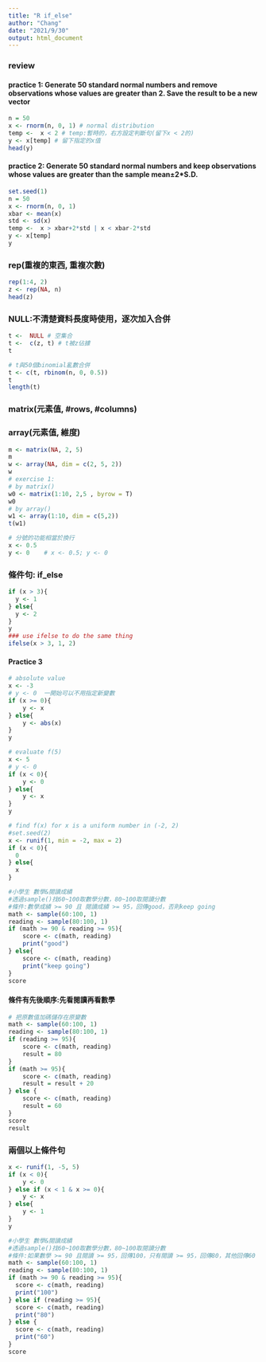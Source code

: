 ```yaml
---
title: "R if_else"
author: "Chang"
date: "2021/9/30"
output: html_document
---
```


### review

#### practice 1: Generate 50 standard normal numbers and remove observations whose values are greater than 2. Save the result to be a new vector

```r
n = 50
x <- rnorm(n, 0, 1) # normal distribution
temp <-  x < 2 # temp:暫時的，右方設定判斷句(留下x < 2的)
y <- x[temp] # 留下指定的x值
head(y)
```

#### practice 2: Generate 50 standard normal numbers and keep observations whose values are greater than the sample mean±2*S.D.
```r
set.seed(1)
n = 50
x <- rnorm(n, 0, 1)
xbar <- mean(x)
std <- sd(x)
temp <-  x > xbar+2*std | x < xbar-2*std
y <- x[temp]
y
```

### rep(重複的東西, 重複次數)
```r
rep(1:4, 2)
z <- rep(NA, n)
head(z)
```

### NULL:不清楚資料長度時使用，逐次加入合併
```r
t <-  NULL # 空集合
t <-  c(z, t) # t被z佔據
t

# t與50個binomial亂數合併
t <- c(t, rbinom(n, 0, 0.5)) 
t
length(t)
```


### matrix(元素值, #rows, #columns)

### array(元素值, 維度)
```r
m <- matrix(NA, 2, 5)
m
w <- array(NA, dim = c(2, 5, 2))
w
# exercise 1:
# by matrix()
w0 <- matrix(1:10, 2,5 , byrow = T)
w0
# by array()
w1 <- array(1:10, dim = c(5,2))
t(w1)

# 分號的功能相當於換行
x <- 0.5
y <- 0    # x <- 0.5; y <- 0
```

### 條件句: if_else
```r
if (x > 3){
  y <- 1
} else{
  y <- 2
}
y
### use ifelse to do the same thing
ifelse(x > 3, 1, 2)
```

#### Practice 3
```r
# absolute value
x <- -3
# y <- 0  一開始可以不用指定新變數
if (x >= 0){
    y <- x
} else{
    y <- abs(x)
}
y

# evaluate f(5)
x <- 5
# y <- 0
if (x < 0){
    y <- 0
} else{
    y <- x
}
y 

# find f(x) for x is a uniform number in (-2, 2)
#set.seed(2)
x <- runif(1, min = -2, max = 2)
if (x < 0){
  0 
} else{
  x 
}

#小學生 數學&閱讀成績
#透過sample()找60~100取數學分數，80~100取閱讀分數
#條件:數學成績 >= 90 且 閱讀成績 >= 95，回傳good，否則keep going
math <- sample(60:100, 1)
reading <- sample(80:100, 1)
if (math >= 90 & reading >= 95){
    score <- c(math, reading)
    print("good")
} else{
    score <- c(math, reading)
    print("keep going")  
}
score
```

#### 條件有先後順序:先看閱讀再看數學
```r
# 把原數值加碼儲存在原變數
math <- sample(60:100, 1)
reading <- sample(80:100, 1)
if (reading >= 95){
    score <- c(math, reading)
    result = 80
}
if (math >= 95){
    score <- c(math, reading)
    result = result + 20
} else {
    score <- c(math, reading)
    result = 60
}
score
result
```

### 兩個以上條件句
```r
x <- runif(1, -5, 5)
if (x < 0){
    y <- 0
} else if (x < 1 & x >= 0){
    y <- x
} else{
    y <- 1
}
y

#小學生 數學&閱讀成績
#透過sample()找60~100取數學分數，80~100取閱讀分數
#條件:如果數學 >= 90 且閱讀 >= 95，回傳100，只有閱讀 >= 95，回傳80，其他回傳60
math <- sample(60:100, 1)
reading <- sample(80:100, 1)
if (math >= 90 & reading >= 95){
  score <- c(math, reading)
  print("100")
} else if (reading >= 95){
  score <- c(math, reading)
  print("80") 
} else {
  score <- c(math, reading)
  print("60")
}
score

```





